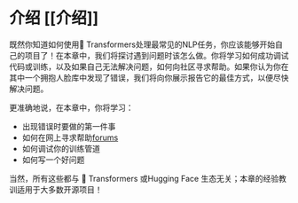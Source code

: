 # 介绍 [[介绍]]

既然你知道如何使用🤗 Transformers处理最常见的NLP任务，你应该能够开始自己的项目了！在本章中，我们将探讨遇到问题时该怎么做。你将学习如何成功调试代码或训练，以及如果自己无法解决问题，如何向社区寻求帮助。如果你认为你在其中一个拥抱人脸库中发现了错误，我们将向你展示报告它的最佳方式，以便尽快解决问题。

更准确地说，在本章中，你将学习：

- 出现错误时要做的第一件事
- 如何在网上寻求帮助[forums](https://discuss.huggingface.co/)
- 如何调试你的训练管道
- 如何写一个好问题

当然，所有这些都与 🤗 Transformers 或Hugging Face 生态无关；本章的经验教训适用于大多数开源项目！
